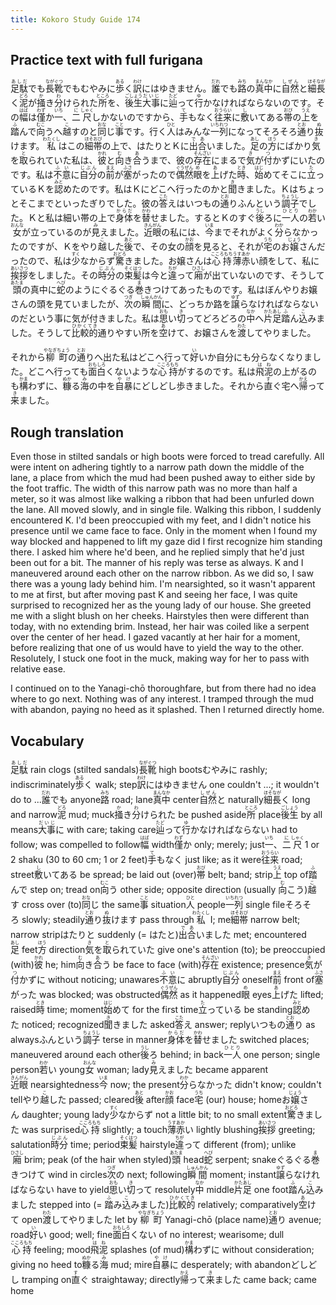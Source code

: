 ```yaml
---
title: Kokoro Study Guide 174
---
```


## Practice text with full furigana

<p>
<ruby><rb>足駄</rb><rt>あしだ</rt></ruby>でも<ruby><rb>長靴</rb><rt>ながぐつ</rt></ruby>でもむやみに<ruby><rb>歩</rb><rt>ある</rt></ruby>く<ruby><rb>訳</rb><rt>わけ</rt></ruby>にはゆきません。<ruby><rb>誰</rb><rt>だれ</rt></ruby>でも<ruby><rb>路</rb><rt>みち</rt></ruby>の<ruby><rb>真中</rb><rt>まんなか</rt></ruby>に<ruby><rb>自然</rb><rt>しぜん</rt></ruby>と<ruby><rb>細長</rb><rt>ほそなが</rt></ruby>く<ruby><rb>泥</rb><rt>どろ</rt></ruby>が<ruby><rb>掻</rb><rt>か</rt></ruby>き<ruby><rb>分</rb><rt>わ</rt></ruby>けられた<ruby><rb>所</rb><rt>ところ</rt></ruby>を、<ruby><rb>後生</rb><rt>ごしょう</rt></ruby><ruby><rb>大事</rb><rt>だいじ</rt></ruby>に<ruby><rb>辿</rb><rt>たど</rt></ruby>って<ruby><rb>行</rb><rt>ゆ</rt></ruby>かなければならないのです。その<ruby><rb>幅</rb><rt>はば</rt></ruby>は<ruby><rb>僅</rb><rt>わず</rt></ruby>か<ruby><rb>一</rb><rt>いち</rt></ruby>、<ruby><rb>二</rb><rt>に</rt></ruby><ruby><rb>尺</rb><rt>しゃく</rt></ruby>しかないのですから、<ruby><rb>手</rb><rt>て</rt></ruby>もなく<ruby><rb>往来</rb><rt>おうらい</rt></ruby>に<ruby><rb>敷</rb><rt>し</rt></ruby>いてある<ruby><rb>帯</rb><rt>おび</rt></ruby>の<ruby><rb>上</rb><rt>うえ</rt></ruby>を<ruby><rb>踏</rb><rt>ふ</rt></ruby>んで<ruby><rb>向</rb><rt>むこ</rt></ruby>うへ<ruby><rb>越</rb><rt>こ</rt></ruby>すのと<ruby><rb>同</rb><rt>おな</rt></ruby>じ<ruby><rb>事</rb><rt>こと</rt></ruby>です。行く<ruby><rb>人</rb><rt>ひと</rt></ruby>はみんな<ruby><rb>一列</rb><rt>いちれつ</rt></ruby>になってそろそろ<ruby><rb>通</rb><rt>とお</rt></ruby>り<ruby><rb>抜</rb><rt>ぬ</rt></ruby>けます。<ruby><rb>私</rb><rt>わたくし</rt></ruby>はこの<ruby><rb>細帯</rb><rt>ほそおび</rt></ruby>の上で、はたりとＫに<ruby><rb>出合</rb><rt>であ</rt></ruby>いました。<ruby><rb>足</rb><rt>あし</rt></ruby>の<ruby><rb>方</rb><rt>ほう</rt></ruby>にばかり<ruby><rb>気</rb><rt>き</rt></ruby>を<ruby><rb>取</rb><rt>と</rt></ruby>られていた私は、<ruby><rb>彼</rb><rt>かれ</rt></ruby>と<ruby><rb>向</rb><rt>む</rt></ruby>き<ruby><rb>合</rb><rt>あ</rt></ruby>うまで、彼の<ruby><rb>存在</rb><rt>そんざい</rt></ruby>にまるで<ruby><rb>気</rb><rt>き</rt></ruby>が<ruby><rb>付</rb><rt>つ</rt></ruby>かずにいたのです。私は<ruby><rb>不意</rb><rt>ふい</rt></ruby>に<ruby><rb>自分</rb><rt>じぶん</rt></ruby>の<ruby><rb>前</rb><rt>まえ</rt></ruby>が<ruby><rb>塞</rb><rt>ふさ</rt></ruby>がったので<ruby><rb>偶然</rb><rt>ぐうぜん</rt></ruby><ruby><rb>眼</rb><rt>め</rt></ruby>を<ruby><rb>上</rb><rt>あ</rt></ruby>げた<ruby><rb>時</rb><rt>とき</rt></ruby>、<ruby><rb>始</rb><rt>はじ</rt></ruby>めてそこに<ruby><rb>立</rb><rt>た</rt></ruby>っているＫを<ruby><rb>認</rb><rt>みと</rt></ruby>めたのです。私はＫにどこへ行ったのかと<ruby><rb>聞</rb><rt>き</rt></ruby>きました。Ｋはちょっとそこまでといったぎりでした。彼の<ruby><rb>答</rb><rt>こた</rt></ruby>えはいつもの<ruby><rb>通</rb><rt>とお</rt></ruby>りふんという<ruby><rb>調子</rb><rt>ちょうし</rt></ruby>でした。Ｋと私は細い帯の上で<ruby><rb>身体</rb><rt>からだ</rt></ruby>を<ruby><rb>替</rb><rt>かわ</rt></ruby>せました。するとＫのすぐ<ruby><rb>後</rb><rt>うし</rt></ruby>ろに<ruby><rb>一人</rb><rt>ひとり</rt></ruby>の<ruby><rb>若</rb><rt>わか</rt></ruby>い<ruby><rb>女</rb><rt>おんな</rt></ruby>が立っているのが<ruby><rb>見</rb><rt>み</rt></ruby>えました。<ruby><rb>近眼</rb><rt>きんがん</rt></ruby>の私には、<ruby><rb>今</rb><rt>いま</rt></ruby>までそれがよく<ruby><rb>分</rb><rt>わか</rt></ruby>らなかったのですが、Ｋをやり<ruby><rb>越</rb><rt>こ</rt></ruby>した<ruby><rb>後</rb><rt>あと</rt></ruby>で、その女の<ruby><rb>顔</rb><rt>かお</rt></ruby>を見ると、それが<ruby><rb>宅</rb><rt>うち</rt></ruby>のお<ruby><rb>嬢</rb><rt>じょう</rt></ruby>さんだったので、私は<ruby><rb>少</rb><rt>すく</rt></ruby>なからず<ruby><rb>驚</rb><rt>おどろ</rt></ruby>きました。お嬢さんは<ruby><rb>心持</rb><rt>こころもち</rt></ruby><ruby><rb>薄赤</rb><rt>うすあか</rt></ruby>い顔をして、私に<ruby><rb>挨拶</rb><rt>あいさつ</rt></ruby>をしました。その<ruby><rb>時分</rb><rt>じぶん</rt></ruby>の<ruby><rb>束髪</rb><rt>そくはつ</rt></ruby>は今と<ruby><rb>違</rb><rt>ちが</rt></ruby>って<ruby><rb>廂</rb><rt>ひさし</rt></ruby>が出ていないのです、そうして<ruby><rb>頭</rb><rt>あたま</rt></ruby>の真中に<ruby><rb>蛇</rb><rt>へび</rt></ruby>のようにぐるぐる<ruby><rb>巻</rb><rt>ま</rt></ruby>きつけてあったものです。私はぼんやりお嬢さんの頭を見ていましたが、<ruby><rb>次</rb><rt>つぎ</rt></ruby>の<ruby><rb>瞬間</rb><rt>しゅんかん</rt></ruby>に、どっちか路を<ruby><rb>譲</rb><rt>ゆず</rt></ruby>らなければならないのだという事に気が付きました。私は<ruby><rb>思</rb><rt>おも</rt></ruby>い<ruby><rb>切</rb><rt>き</rt></ruby>ってどろどろの<ruby><rb>中</rb><rt>なか</rt></ruby>へ<ruby><rb>片足</rb><rt>かたあし</rt></ruby><ruby><rb>踏</rb><rt>ふ</rt></ruby>ん<ruby><rb>込</rb><rt>こ</rt></ruby>みました。そうして<ruby><rb>比較的</rb><rt>ひかくてき</rt></ruby>通りやすい所を<ruby><rb>空</rb><rt>あ</rt></ruby>けて、お嬢さんを<ruby><rb>渡</rb><rt>わた</rt></ruby>してやりました。
</p>

<p>
それから<ruby><rb>柳町</rb><rt>やなぎちょう</rt></ruby>の<ruby><rb>通</rb><rt>とお</rt></ruby>りへ出た私はどこへ行って<ruby><rb>好</rb><rt>い</rt></ruby>いか自分にも分らなくなりました。どこへ行っても<ruby><rb>面白</rb><rt>おもしろ</rt></ruby>くないような<ruby><rb>心持</rb><rt>こころもち</rt></ruby>がするのです。私は<ruby><rb>飛泥</rb><rt>はね</rt></ruby>の上がるのも<ruby><rb>構</rb><rt>かま</rt></ruby>わずに、<ruby><rb>糠</rb><rt>ぬか</rt></ruby>る<ruby><rb>海</rb><rt>み</rt></ruby>の中を<ruby><rb>自暴</rb><rt>やけ</rt></ruby>にどしどし歩きました。それから<ruby><rb>直</rb><rt>す</rt></ruby>ぐ宅へ<ruby><rb>帰</rb><rt>かえ</rt></ruby>って<ruby><rb>来</rb><rt>き</rt></ruby>ました。
</p>


## Rough translation

Even those in stilted sandals or high boots were forced to tread carefully. All were intent on adhering tightly to a narrow path down the middle of the lane, a place from which the mud had been pushed away to either side by the foot traffic. The width of this narrow path was no more than half a meter, so it was almost like walking a ribbon that had been unfurled down the lane. All moved slowly, and in single file. Walking this ribbon, I suddenly encountered K. I'd been preoccupied with my feet, and I didn't notice his presence until we came face to face. Only in the moment when I found my way blocked and happened to lift my gaze did I first recognize him standing there. I asked him where he'd been, and he replied simply that he'd just been out for a bit. The manner of his reply was terse as always. K and I maneuvered around each other on the narrow ribbon. As we did so, I saw there was a young lady behind him. I'm nearsighted, so it wasn't apparent to me at first, but after moving past K and seeing her face, I was quite surprised to recognized her as the young lady of our house. She greeted me with a slight blush on her cheeks. Hairstyles then were different than today, with no extending brim. Instead, her hair was coiled like a serpent over the center of her head. I gazed vacantly at her hair for a moment, before realizing that one of us would have to yield the way to the other. Resolutely, I stuck one foot in the muck, making way for her to pass with relative ease.

I continued on to the Yanagi-chō thoroughfare, but from there had no idea where to go next. Nothing was of any interest. I tramped through the mud with abandon, paying no heed as it splashed. Then I returned directly home. 


## Vocabulary

<p>
<span class="vocabstudy"><ruby><rb>足駄</rb><rt>あしだ</rt></ruby>&nbsp;rain clogs (stilted sandals)</span><span class="vocabstudy"><ruby><rb>長靴</rb><rt>ながぐつ</rt></ruby>&nbsp;high boots</span><span class="vocabstudy">むやみに&nbsp;rashly; indiscriminately</span><span class="vocabstudy"><ruby><rb>歩</rb><rt>ある</rt></ruby>く&nbsp;walk; step</span><span class="vocabstudy"><ruby><rb>訳</rb><rt>わけ</rt></ruby>にはゆきません&nbsp;one couldn't ...; it wouldn't do to ...</span><span class="vocabstudy"><ruby><rb>誰</rb><rt>だれ</rt></ruby>でも&nbsp;anyone</span><span class="vocabstudy"><ruby><rb>路</rb><rt>みち</rt></ruby>&nbsp;road; lane</span><span class="vocabstudy"><ruby><rb>真中</rb><rt>まんなか</rt></ruby>&nbsp;center</span><span class="vocabstudy"><ruby><rb>自然</rb><rt>しぜん</rt></ruby>と&nbsp;naturally</span><span class="vocabstudy"><ruby><rb>細長</rb><rt>ほそなが</rt></ruby>く&nbsp;long and narrow</span><span class="vocabstudy"><ruby><rb>泥</rb><rt>どろ</rt></ruby>&nbsp;mud; muck</span><span class="vocabstudy"><ruby><rb>掻</rb><rt>か</rt></ruby>き<ruby><rb>分</rb><rt>わ</rt></ruby>けられた&nbsp;be pushed aside</span><span class="vocabstudy"><ruby><rb>所</rb><rt>ところ</rt></ruby>&nbsp;place</span><span class="vocabstudy"><ruby><rb>後生</rb><rt>ごしょう</rt></ruby>&nbsp;by all means</span><span class="vocabstudy"><ruby><rb>大事</rb><rt>だいじ</rt></ruby>に&nbsp;with care; taking care</span><span class="vocabstudy"><ruby><rb>辿</rb><rt>たど</rt></ruby>って<ruby><rb>行</rb><rt>ゆ</rt></ruby>かなければならない&nbsp;had to follow; was compelled to follow</span><span class="vocabstudy"><ruby><rb>幅</rb><rt>はば</rt></ruby>&nbsp;width</span><span class="vocabstudy"><ruby><rb>僅</rb><rt>わず</rt></ruby>か&nbsp;only; merely; just</span><span class="vocabstudy"><ruby><rb>一</rb><rt>いち</rt></ruby>、<ruby><rb>二</rb><rt>に</rt></ruby><ruby><rb>尺</rb><rt>しゃく</rt></ruby>&nbsp;1 or 2 shaku (30 to 60 cm; 1 or 2 feet)</span><span class="vocabstudy"><ruby><rb>手</rb><rt>て</rt></ruby>もなく&nbsp;just like; as it were</span><span class="vocabstudy"><ruby><rb>往来</rb><rt>おうらい</rt></ruby>&nbsp;road; street</span><span class="vocabstudy"><ruby><rb>敷</rb><rt>し</rt></ruby>いてある&nbsp;be spread; be laid out (over)</span><span class="vocabstudy"><ruby><rb>帯</rb><rt>おび</rt></ruby>&nbsp;belt; band; strip</span><span class="vocabstudy"><ruby><rb>上</rb><rt>うえ</rt></ruby>&nbsp;top of</span><span class="vocabstudy"><ruby><rb>踏</rb><rt>ふ</rt></ruby>んで&nbsp;step on; tread on</span><span class="vocabstudy"><ruby><rb>向</rb><rt>むこ</rt></ruby>う&nbsp;other side; opposite direction (usually <ruby><rb>向</rb><rt>む</rt></ruby>こう)</span><span class="vocabstudy"><ruby><rb>越</rb><rt>こ</rt></ruby>す&nbsp;cross over (to)</span><span class="vocabstudy"><ruby><rb>同</rb><rt>おな</rt></ruby>じ&nbsp;the same</span><span class="vocabstudy"><ruby><rb>事</rb><rt>こと</rt></ruby>&nbsp;situation</span><span class="vocabstudy"><ruby><rb>人</rb><rt>ひと</rt></ruby>&nbsp;people</span><span class="vocabstudy"><ruby><rb>一列</rb><rt>いちれつ</rt></ruby>&nbsp;single file</span><span class="vocabstudy">そろそろ&nbsp;slowly; steadily</span><span class="vocabstudy"><ruby><rb>通</rb><rt>とお</rt></ruby>り<ruby><rb>抜</rb><rt>ぬ</rt></ruby>けます&nbsp;pass through</span><span class="vocabstudy"><ruby><rb>私</rb><rt>わたくし</rt></ruby>&nbsp;I; me</span><span class="vocabstudy"><ruby><rb>細帯</rb><rt>ほそおび</rt></ruby>&nbsp;narrow belt; narrow strip</span><span class="vocabstudy">はたりと&nbsp;suddenly (= はたと)</span><span class="vocabstudy"><ruby><rb>出合</rb><rt>であ</rt></ruby>いました&nbsp;met; encountered</span><span class="vocabstudy"><ruby><rb>足</rb><rt>あし</rt></ruby>&nbsp;feet</span><span class="vocabstudy"><ruby><rb>方</rb><rt>ほう</rt></ruby>&nbsp;direction</span><span class="vocabstudy"><ruby><rb>気</rb><rt>き</rt></ruby>を<ruby><rb>取</rb><rt>と</rt></ruby>られていた&nbsp;give one's attention (to); be preoccupied (with)</span><span class="vocabstudy"><ruby><rb>彼</rb><rt>かれ</rt></ruby>&nbsp;he; him</span><span class="vocabstudy"><ruby><rb>向</rb><rt>む</rt></ruby>き<ruby><rb>合</rb><rt>あ</rt></ruby>う&nbsp;be face to face (with)</span><span class="vocabstudy"><ruby><rb>存在</rb><rt>そんざい</rt></ruby>&nbsp;existence; presence</span><span class="vocabstudy"><ruby><rb>気</rb><rt>き</rt></ruby>が<ruby><rb>付</rb><rt>つ</rt></ruby>かずに&nbsp;without noticing; unawares</span><span class="vocabstudy"><ruby><rb>不意</rb><rt>ふい</rt></ruby>に&nbsp;abruptly</span><span class="vocabstudy"><ruby><rb>自分</rb><rt>じぶん</rt></ruby>&nbsp;oneself</span><span class="vocabstudy"><ruby><rb>前</rb><rt>まえ</rt></ruby>&nbsp;front of</span><span class="vocabstudy"><ruby><rb>塞</rb><rt>ふさ</rt></ruby>がった&nbsp;was blocked; was obstructed</span><span class="vocabstudy"><ruby><rb>偶然</rb><rt>ぐうぜん</rt></ruby>&nbsp;as it happened</span><span class="vocabstudy"><ruby><rb>眼</rb><rt>め</rt></ruby>&nbsp;eyes</span><span class="vocabstudy"><ruby><rb>上</rb><rt>あ</rt></ruby>げた&nbsp;lifted; raised</span><span class="vocabstudy"><ruby><rb>時</rb><rt>とき</rt></ruby>&nbsp;time; moment</span><span class="vocabstudy"><ruby><rb>始</rb><rt>はじ</rt></ruby>めて&nbsp;for the first time</span><span class="vocabstudy"><ruby><rb>立</rb><rt>た</rt></ruby>っている&nbsp;be standing</span><span class="vocabstudy"><ruby><rb>認</rb><rt>みと</rt></ruby>めた&nbsp;noticed; recognized</span><span class="vocabstudy"><ruby><rb>聞</rb><rt>き</rt></ruby>きました&nbsp;asked</span><span class="vocabstudy"><ruby><rb>答</rb><rt>こた</rt></ruby>え&nbsp;answer; reply</span><span class="vocabstudy">いつもの<ruby><rb>通</rb><rt>とお</rt></ruby>り&nbsp;as always</span><span class="vocabstudy">ふんという<ruby><rb>調子</rb><rt>ちょうし</rt></ruby>&nbsp;terse in manner</span><span class="vocabstudy"><ruby><rb>身体</rb><rt>からだ</rt></ruby>を<ruby><rb>替</rb><rt>かわ</rt></ruby>せました&nbsp;switched places; maneuvered around each other</span><span class="vocabstudy"><ruby><rb>後</rb><rt>うし</rt></ruby>ろ&nbsp;behind; in back</span><span class="vocabstudy"><ruby><rb>一人</rb><rt>ひとり</rt></ruby>&nbsp;one person; single person</span><span class="vocabstudy"><ruby><rb>若</rb><rt>わか</rt></ruby>い&nbsp;young</span><span class="vocabstudy"><ruby><rb>女</rb><rt>おんな</rt></ruby>&nbsp;woman; lady</span><span class="vocabstudy"><ruby><rb>見</rb><rt>み</rt></ruby>えました&nbsp;became apparent</span><span class="vocabstudy"><ruby><rb>近眼</rb><rt>きんがん</rt></ruby>&nbsp;nearsightedness</span><span class="vocabstudy"><ruby><rb>今</rb><rt>いま</rt></ruby>&nbsp;now; the present</span><span class="vocabstudy"><ruby><rb>分</rb><rt>わか</rt></ruby>らなかった&nbsp;didn't know; couldn't tell</span><span class="vocabstudy">やり<ruby><rb>越</rb><rt>こ</rt></ruby>した&nbsp;passed; cleared</span><span class="vocabstudy"><ruby><rb>後</rb><rt>あと</rt></ruby>&nbsp;after</span><span class="vocabstudy"><ruby><rb>顔</rb><rt>かお</rt></ruby>&nbsp;face</span><span class="vocabstudy"><ruby><rb>宅</rb><rt>うち</rt></ruby>&nbsp;(our) house; home</span><span class="vocabstudy">お<ruby><rb>嬢</rb><rt>じょう</rt></ruby>さん&nbsp;daughter; young lady</span><span class="vocabstudy"><ruby><rb>少</rb><rt>すく</rt></ruby>なからず&nbsp;not a little bit; to no small extent</span><span class="vocabstudy"><ruby><rb>驚</rb><rt>おどろ</rt></ruby>きました&nbsp;was surprised</span><span class="vocabstudy"><ruby><rb>心持</rb><rt>こころもち</rt></ruby>&nbsp;slightly; a touch</span><span class="vocabstudy"><ruby><rb>薄赤</rb><rt>うすあか</rt></ruby>い&nbsp;lightly blushing</span><span class="vocabstudy"><ruby><rb>挨拶</rb><rt>あいさつ</rt></ruby>&nbsp;greeting; salutation</span><span class="vocabstudy"><ruby><rb>時分</rb><rt>じぶん</rt></ruby>&nbsp;time; period</span><span class="vocabstudy"><ruby><rb>束髪</rb><rt>そくはつ</rt></ruby>&nbsp;hairstyle</span><span class="vocabstudy"><ruby><rb>違</rb><rt>ちが</rt></ruby>って&nbsp;different (from); unlike</span><span class="vocabstudy"><ruby><rb>廂</rb><rt>ひさし</rt></ruby>&nbsp;brim; peak (of the hair when styled)</span><span class="vocabstudy"><ruby><rb>頭</rb><rt>あたま</rt></ruby>&nbsp;head</span><span class="vocabstudy"><ruby><rb>蛇</rb><rt>へび</rt></ruby>&nbsp;serpent; snake</span><span class="vocabstudy">ぐるぐる<ruby><rb>巻</rb><rt>ま</rt></ruby>きつけて&nbsp;wind in circles</span><span class="vocabstudy"><ruby><rb>次</rb><rt>つぎ</rt></ruby>の&nbsp;next; following</span><span class="vocabstudy"><ruby><rb>瞬間</rb><rt>しゅんかん</rt></ruby>&nbsp;moment; instant</span><span class="vocabstudy"><ruby><rb>譲</rb><rt>ゆず</rt></ruby>らなければならない&nbsp;have to yield</span><span class="vocabstudy"><ruby><rb>思</rb><rt>おも</rt></ruby>い<ruby><rb>切</rb><rt>き</rt></ruby>って&nbsp;resolutely</span><span class="vocabstudy"><ruby><rb>中</rb><rt>なか</rt></ruby>&nbsp;middle</span><span class="vocabstudy"><ruby><rb>片足</rb><rt>かたあし</rt></ruby>&nbsp;one foot</span><span class="vocabstudy"><ruby><rb>踏</rb><rt>ふ</rt></ruby>ん<ruby><rb>込</rb><rt>こ</rt></ruby>みました&nbsp;stepped into (= <ruby><rb>踏</rb><rt>ふ</rt></ruby>み<ruby><rb>込</rb><rt>こ</rt></ruby>みました)</span><span class="vocabstudy"><ruby><rb>比較的</rb><rt>ひかくてき</rt></ruby>&nbsp;relatively; comparatively</span><span class="vocabstudy"><ruby><rb>空</rb><rt>あ</rt></ruby>けて&nbsp;open</span><span class="vocabstudy"><ruby><rb>渡</rb><rt>わた</rt></ruby>してやりました&nbsp;let by</span>
<span class="vocabstudy"><ruby><rb>柳町</rb><rt>やなぎちょう</rt></ruby>&nbsp;Yanagi-chō (place name)</span><span class="vocabstudy"><ruby><rb>通</rb><rt>とお</rt></ruby>り&nbsp;avenue; road</span><span class="vocabstudy"><ruby><rb>好</rb><rt>い</rt></ruby>い&nbsp;good; well; fine</span><span class="vocabstudy"><ruby><rb>面白</rb><rt>おもしろ</rt></ruby>くない&nbsp;of no interest; wearisome; dull</span><span class="vocabstudy"><ruby><rb>心持</rb><rt>こころもち</rt></ruby>&nbsp;feeling; mood</span><span class="vocabstudy"><ruby><rb>飛泥</rb><rt>はね</rt></ruby>&nbsp;splashes (of mud)</span><span class="vocabstudy"><ruby><rb>構</rb><rt>かま</rt></ruby>わずに&nbsp;without consideration; giving no heed to</span><span class="vocabstudy"><ruby><rb>糠</rb><rt>ぬか</rt></ruby>る<ruby><rb>海</rb><rt>み</rt></ruby>&nbsp;mud; mire</span><span class="vocabstudy"><ruby><rb>自暴</rb><rt>やけ</rt></ruby>に&nbsp;desperately; with abandon</span><span class="vocabstudy">どしどし&nbsp;tramping on</span><span class="vocabstudy"><ruby><rb>直</rb><rt>す</rt></ruby>ぐ&nbsp;straightaway; directly</span><span class="vocabstudy"><ruby><rb>帰</rb><rt>かえ</rt></ruby>って<ruby><rb>来</rb><rt>き</rt></ruby>ました&nbsp;came back; came home</span>
</p>
